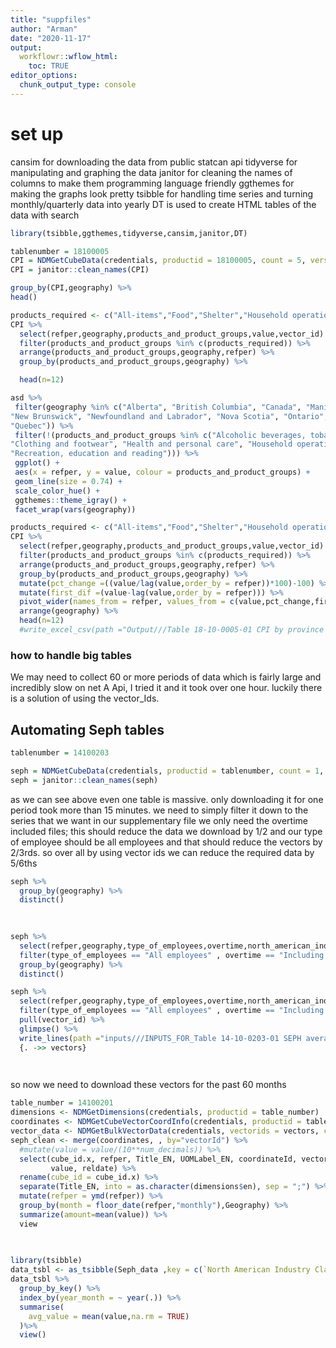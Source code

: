 ```yaml
---
title: "suppfiles"
author: "Arman"
date: "2020-11-17"
output:
  workflowr::wflow_html:
    toc: TRUE
editor_options:
  chunk_output_type: console
---
```


# set up

cansim for downloading the data from public statcan api tidyverse for manipulating and graphing the data janitor for cleaning the names of columns to make them programming language friendly ggthemes for making the graphs look pretty tsibble for handling time series and turning monthly/quarterly data into yearly DT is used to create HTML tables of the data with search

```r
library(tsibble,ggthemes,tidyverse,cansim,janitor,DT)

```

```r
tablenumber = 18100005
CPI = NDMGetCubeData(credentials, productid = 18100005, count = 5, version = 0, French = FALSE)
CPI = janitor::clean_names(CPI)
```

```r
group_by(CPI,geography) %>%
head()
```

```r
products_required <- c("All-items","Food","Shelter","Household operations, furnishings and equipment", "Clothing and footwear","Transportation","Health and personal care","Recreation, education and reading","Alcoholic beverages, tobacco products and recreational cannabis","Goods","Services")
CPI %>% 
  select(refper,geography,products_and_product_groups,value,vector_id) %>% 
  filter(products_and_product_groups %in% c(products_required)) %>%
  arrange(products_and_product_groups,geography,refper) %>%
  group_by(products_and_product_groups,geography) %>%

  head(n=12)
```

```r
asd %>%
 filter(geography %in% c("Alberta", "British Columbia", "Canada", "Manitoba", 
"New Brunswick", "Newfoundland and Labrador", "Nova Scotia", "Ontario", "Prince Edward Island", 
"Quebec")) %>%
 filter(!(products_and_product_groups %in% c("Alcoholic beverages, tobacco products and recreational cannabis", 
"Clothing and footwear", "Health and personal care", "Household operations, furnishings and equipment", 
"Recreation, education and reading"))) %>%
 ggplot() +
 aes(x = refper, y = value, colour = products_and_product_groups) +
 geom_line(size = 0.74) +
 scale_color_hue() +
 ggthemes::theme_igray() +
 facet_wrap(vars(geography))
```

```r
products_required <- c("All-items","Food","Shelter","Household operations, furnishings and equipment", "Clothing and footwear","Transportation","Health and personal care","Recreation, education and reading","Alcoholic beverages, tobacco products and recreational cannabis","Goods","Services")
CPI %>% 
  select(refper,geography,products_and_product_groups,value,vector_id) %>% 
  filter(products_and_product_groups %in% c(products_required)) %>%
  arrange(products_and_product_groups,geography,refper) %>%
  group_by(products_and_product_groups,geography) %>%
  mutate(pct_change =((value/lag(value,order_by = refper))*100)-100) %>% 
  mutate(first_dif =(value-lag(value,order_by = refper))) %>%
  pivot_wider(names_from = refper, values_from = c(value,pct_change,first_dif)) %>% 
  arrange(geography) %>% 
  head(n=12) 
  #write_excel_csv(path ="Output///Table 18-10-0005-01 CPI by province product groups.csv")


```

### how to handle big tables

We may need to collect 60 or more periods of data which is fairly large and incredibly slow on net A Api, I tried it and it took over one hour. luckily there is a solution of using the vector\_Ids.

## Automating Seph tables

```r

tablenumber = 14100203

seph = NDMGetCubeData(credentials, productid = tablenumber, count = 1, version = 0, French = FALSE)
seph = janitor::clean_names(seph)
```

as we can see above even one table is massive. only downloading it for one period took more than 15 minutes. we need to simply filter it down to the series that we want in our supplementary file we only need the overtime included files; this should reduce the data we download by 1/2 and our type of employee should be all employees and that should reduce the vectors by 2/3rds. so over all by using vector ids we can reduce the required data by 5/6ths

```r
seph %>% 
  group_by(geography) %>% 
  distinct()
    
  
```

```r
seph %>%
  select(refper,geography,type_of_employees,overtime,north_american_industry_classification_system_naics,vector_id,value) %>% 
  filter(type_of_employees == "All employees" , overtime == "Including overtime") %>%
  group_by(geography) %>% 
  distinct() 
```

```r
seph %>%
  select(refper,geography,type_of_employees,overtime,north_american_industry_classification_system_naics,vector_id,value) %>% 
  filter(type_of_employees == "All employees" , overtime == "Including overtime") %>%
  pull(vector_id) %>% 
  glimpse() %>% 
  write_lines(path ="inputs///INPUTS_FOR_Table 14-10-0203-01 SEPH average weekly earnings by all industry all prov and canada.csv") %>%
  {. ->> vectors}

  
```

so now we need to download these vectors for the past 60 months

```r
table_number = 14100201
dimensions <- NDMGetDimensions(credentials, productid = table_number)
coordinates <- NDMGetCubeVectorCoordInfo(credentials, productid = table_number)
vector_data <- NDMGetBulkVectorData(credentials, vectorids = vectors, count = 6)
seph_clean <- merge(coordinates, , by="vectorId") %>%
  #mutate(value = value/(10**num_decimals)) %>%
  select(cube_id.x, refper, Title_EN, UOMLabel_EN, coordinateId, vectorId, 
         value, reldate) %>%
  rename(cube_id = cube_id.x) %>%
  separate(Title_EN, into = as.character(dimensions$en), sep = ";") %>%
  mutate(refper = ymd(refper)) %>%
  group_by(month = floor_date(refper,"monthly"),Geography) %>%
  summarize(amount=mean(value)) %>%
  view
  
  
```

```r
library(tsibble)
data_tsbl <- as_tsibble(Seph_data ,key = c(`North American Industry Classification System (NAICS)`,Geography))
data_tsbl %>%
  group_by_key() %>%
  index_by(year_month = ~ year(.)) %>%
  summarise(
    avg_value = mean(value,na.rm = TRUE)
  )%>%
  view()
```

